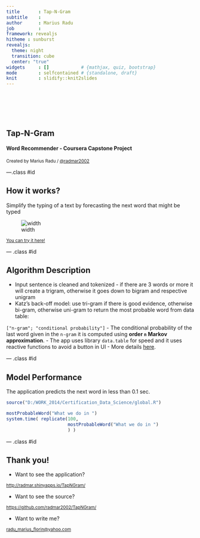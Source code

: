 ```yaml
---
title       : Tap-N-Gram
subtitle    : 
author      : Marius Radu
job         : 
framework: revealjs
hitheme : sunburst
revealjs:
  theme: night
  transition: cube
  center: "true"
widgets     : []            # {mathjax, quiz, bootstrap}
mode        : selfcontained # {standalone, draft}
knit        : slidify::knit2slides
---
```


<br>
<br>
<br>
<br>

## Tap-N-Gram
#### Word Recommender - Coursera Capstone Project
<small> Created by Marius Radu / [@radmar2002](https://twitter.com/radmar2002) </small>

---.class #id

## How it works?

Simplify the typing of a text by forecasting the next word that might be typed

![width](Aplicati_Tap_N_Gram.png)

<small>[You can try it here!](http://radmar.shinyapps.io/TapNGram/)</small>


--- .class #id 

## Algorithm Description


- Input sentence is cleaned and tokenized - if there are 3 words or more it will create a trigram, otherwise it goes down to bigram and respective unigram 
- Katz's back-off model: use tri-gram if there is good evidence, otherwise bi-gram, otherwise uni-gram to return the most probable word from data table: 

`["n-gram"; "conditional probability"]` 
- The conditional probability of the last word given in the `n-gram` it is computed using __order `n` Markov approximation__.
- The app uses library `data.table` for speed and it uses reactive functions to avoid a button in UI
- More details [here](http://en.wikipedia.org/wiki/Katz%27s_back-off_model).


--- .class #id 



## Model Performance

The application predicts the next word in less than 0.1 sec.

```r
source("D:/WORK_2014/Certification_Data_Science/global.R")

mostProbableWord("What we do in ")
system.time( replicate(100, 
                       mostProbableWord("What we do in ") 
                       ) )
```




--- .class #id 


## Thank you!

- Want to see the application?

<small>[http://radmar.shinyapps.io/TapNGram/](http://radmar.shinyapps.io/TapNGram/)</small>

- Want to see the source?

<small>[https://github.com/radmar2002/TapNGram/](https://github.com/radmar2002/TapNGram/)</small>

- Want to write me?

<small>[radu_marius_florin@yahoo.com](radu_marius_florin@yahoo.com)</small>

